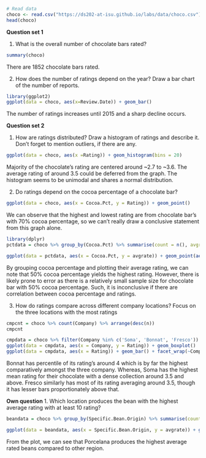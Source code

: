```r
# Read data
choco <- read.csv("https://ds202-at-isu.github.io/labs/data/choco.csv")
head(choco)
```

**Question set 1**

1. What is the overall number of chocolate bars rated?
```r
summary(choco)
```

There are 1852 chocolate bars rated.

2. How does the number of ratings depend on the year? Draw a bar chart of the number of reports.
```r
library(ggplot2)
ggplot(data = choco, aes(x=Review.Date)) + geom_bar()
```
The number of ratings increases until 2015 and a sharp decline occurs.

**Question set 2**

1. How are ratings distributed? Draw a histogram of ratings and describe it. Don’t forget to mention outliers, if there are any.
```r
ggplot(data = choco, aes(x =Rating)) + geom_histogram(bins = 20)
```
Majority of the chocolate's rating are centered around ~2.7 to ~3.6. The average rating of around 3.5 could be deferred from the graph. The histogram seems to be unimodal and shares a normal distribution.

2. Do ratings depend on the cocoa percentage of a chocolate bar?
```r
ggplot(data = choco, aes(x = Cocoa.Pct, y = Rating)) + geom_point()
```
We can observe that the highest and lowest rating are from chocolate bar's with 70% cocoa percentage, so we can't really draw a conclusive statement from this graph alone.
```r
library(dplyr)
pctdata = choco %>% group_by(Cocoa.Pct) %>% summarise(count = n(), avgrate = mean(Rating))

ggplot(data = pctdata, aes(x = Cocoa.Pct, y = avgrate)) + geom_point(aes(size = count))
```
By grouping cocoa percentage and plotting their average rating, we can note that 50% cocoa percentage yields the highest rating. However, there is likely prone to error as there is a relatively small sample size for chocolate bar with 50% cocoa percentage. Such, it is inconclusive if there are correlation between cocoa percentage and ratings.

3. How do ratings compare across different company locations? Focus on the three locations with the most ratings
```r
cmpcnt = choco %>% count(Company) %>% arrange(desc(n))
cmpcnt

cmpdata = choco %>% filter(Company %in% c('Soma', 'Bonnat', 'Fresco'))
ggplot(data = cmpdata, aes(x = Company, y = Rating)) + geom_boxplot()
ggplot(data = cmpdata, aes(x = Rating)) + geom_bar() + facet_wrap(~Company)
```
Bonnat has percentile of its rating's around 4 which is by far the highest comparatively amongst the three company. Whereas, Soma has the highest mean rating for their chocolate with a dense collection around 3.5 and above. Fresco similarly has most of its rating averaging around 3.5, though it has lesser bars proportionately above that.

**Own question**
1. Which location produces the bean with the highest average rating with at least 10 rating?
```r
beandata = choco %>% group_by(Specific.Bean.Origin) %>% summarise(count = n(), avgrate = mean(Rating)) %>% filter(count >= 10)

ggplot(data = beandata, aes(x = Specific.Bean.Origin, y = avgrate)) + geom_point(aes(size = count, color = Specific.Bean.Origin), show.legend = FALSE) + coord_flip()
```
From the plot, we can see that Porcelana produces the highest average rated beans compared to other region.
